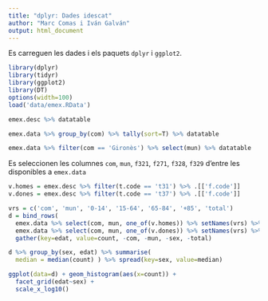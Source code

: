 ```yaml
---
title: "dplyr: Dades idescat"
author: "Marc Comas i Iván Galván"
output: html_document
---
```


Es carreguen les dades i els paquets `dplyr` i `ggplot2`.

```r
library(dplyr)
library(tidyr)
library(ggplot2)
library(DT)
options(width=100)
load('data/emex.RData')
```

```r
emex.desc %>% datatable
```

```r
emex.data %>% group_by(com) %>% tally(sort=T) %>% datatable
```

```r
emex.data %>% filter(com == 'Gironès') %>% select(mun) %>% datatable
```

Es seleccionen les columnes `com`, `mun`, `f321`, `f271`, `f328`, `f329` d'entre les disponibles a `emex.data`

```r
v.homes = emex.desc %>% filter(t.code == 't31') %>% .[['f.code']]
v.dones = emex.desc %>% filter(t.code == 't37') %>% .[['f.code']]

vrs = c('com', 'mun', '0-14', '15-64', '65-84', '+85', 'total')
d = bind_rows(
  emex.data %>% select(com, mun, one_of(v.homes)) %>% setNames(vrs) %>% mutate(sex = 'homes'),
  emex.data %>% select(com, mun, one_of(v.dones)) %>% setNames(vrs) %>% mutate(sex = 'dones') ) %>% 
  gather(key=edat, value=count, -com, -mun, -sex, -total)
```

```r
d %>% group_by(sex, edat) %>% summarise(
  median = median(count) ) %>% spread(key=sex, value=median)
```

```r
ggplot(data=d) + geom_histogram(aes(x=count)) + 
  facet_grid(edat~sex) +
  scale_x_log10()
```